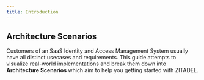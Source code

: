 ```yaml
---
title: Introduction
---
```



## Architecture Scenarios

Customers of an SaaS Identity and Access Management System usually have all distinct usecases and requirements. 
This guide attempts to visualize real-world implementations and break them down into **Architecture Scenarios** which aim to help you getting started with ZITADEL.

<ListWrapper title="Architecture Scenarios">
  <ListElement link="./b2c" iconClasses="las la-paragraph" roundClasses="rounded rounded-split" label="B2C" title="Business to Customer" description="Organizations with your SDLC, Domains, Authentication, Hosted Login" />
  <ListElement link="./b2b" iconClasses="las la-paragraph" roundClasses="rounded rounded-split" label="B2B" title="Business to Business" description="Planning considerations, B2B Sample Case" />
</ListWrapper>